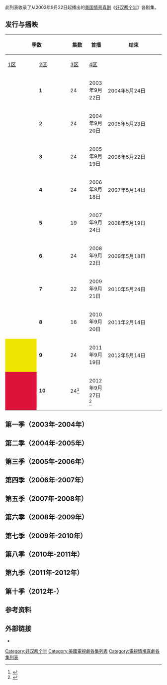 此列表收录了从2003年9月22日起播出的[[美国|美国]][[情景喜剧|情景喜剧]]《[[好汉两个半|好汉两个半]]》各剧集。

==发行与播映==
{| class=wikitable style="text-align:center;"
|- bgcolor=#C1D8FF
! rowspan=2 colspan=2 width=2%|季数

! rowspan=2 width=2%|集数
! rowspan=2 width=12%|首播
! rowspan=2 width=12%|结束
! colspan=4|DVD发行
|- bgcolor=#EFEFEF
! width=8%|[[dVD區域碼|1区]]
! width=8%|[[dVD區域碼|2区]]
! width=8%|[[dVD區域碼|3区]]
! width=8%|[[dVD區域碼|4区]]
|-
| bgcolor="#CC0033" height="10px"|
| '''1'''
| 24
| 2003年9月22日
| 2004年5月24日
| 2007年9月11日
| 2005年9月12日
| 2006年2月16日
| 2006年2月1日
|-
| bgcolor="#4169e1" height="10px"|
| '''2'''
| 24
| 2004年9月20日
| 2005年5月23日
| 2008年1月8日
| 2006年8月28日
| 2006年9月6日
| 2006年9月13日
|-
| bgcolor="#228b22" height="10px"|
| '''3'''
| 24
| 2005年9月19日
| 2006年5月22日
| 2008年5月13日
| 2008年5月19日
| 2008年7月23日
| 2008年7月23日
|-
| bgcolor="#9933CC" height="10px"|
| '''4'''
| 24
| 2006年8月18日
| 2007年5月14日
| 2008年9月23日
| 2008年10月6日
| 2008年10月1日
| 2008年10月1日
|-
| bgcolor="#ff6600" height="10px"|
| '''5'''
| 19
| 2007年9月24日
| 2008年5月19日
| 2009年5月12日
| 2009年4月13日
| 2009年7月1日
| 2009年7月1日
|-
| bgcolor="#3B9C9C" height="10px"|
| '''6'''
| 24
| 2008年9月22日
| 2009年5月18日
| 2009年9月1日
| 2009年10月5日
| 2010年3月3日
| 2010年3月3日
|-
| bgcolor="#A0522D" height="10px"|
| '''7'''
| 22 
| 2009年9月21日
| 2010年5月24日
| 2010年9月21日
| 2010年9月21日
| 2011年5月23日
| 2010年10月13日
|-
| bgcolor="#708090" height="10px"|
| '''8'''
| 16
| 2010年9月20日
| 2011年2月14日
| 2011年9月6日<ref>{{Citation|title=Two and a Half Men: Season 8|url=https://www.amazon.com/Two-Half-Men-Complete-Eighth/dp/B003L77G7E/ref=sr_1_1?ie=UTF8&qid=1307661960&sr=8-1|accessdate=2022-03-08|language=en}}</ref>
| 2011年8月8日<ref>{{Citation|title=Two And A Half Men: Season 8|url=https://www.amazon.co.uk/Two-Half-Men-Season-DVD/dp/B004YF4T4K|accessdate=2022-03-08|language=en|archive-date=2017-08-11|archive-url=https://web.archive.org/web/20170811131742/https://www.amazon.co.uk/Two-Half-Men-Season-DVD/dp/B004YF4T4K}}</ref>
| {{N/a}}
| 2011年8月23日<ref>{{cite web|title=Buy Two and a Half Men - The Complete 8th Season (2 Disc Set)|url=http://www.ezydvd.com.au/item.zml/819708|accessdate=2011-12-04|publisher=EzyDVD|archiveurl=https://web.archive.org/web/20110821231912/https://www.ezydvd.com.au/item.zml/819708|archivedate=2011-08-21|deadurl=yes}}</ref>
|-
|  style="background:#eee600; height:10px;"|
| '''9'''
| 24
| 2011年9月19日
| 2012年5月14日
| 2012年8月28日<ref>{{Citation|title=Two and a Half Men: Season 9|url=https://www.amazon.com/Two-Half-Men-Complete-Season/dp/B005FISCFW/ref=sr_1_1?s=movies-tv&ie=UTF8&qid=1339097694&sr=1-1|accessdate=2022-03-08|language=en}}</ref>
| 2012年10月1日<ref>{{Citation|title=TWO AND A HALF MEN:S9|url=https://www.amazon.co.uk/Two-Half-Men-Season-DVD/dp/B005Q9H8FA/ref=sr_1_11?s=dvd&ie=UTF8&qid=1337476886&sr=1-11|accessdate=2022-03-08|language=en|archive-date=2012-07-20|archive-url=https://archive.is/20120720040037/http://www.amazon.co.uk/Two-Half-Men-Season-DVD/dp/B005Q9H8FA/ref=sr_1_11?s=dvd&ie=UTF8&qid=1337476886&sr=1-11}}</ref>
| {{N/a}}
| 2012年10月31日<ref>{{cite web|title=Two and a Half Men - The Complete 9th Season|url=http://www.ezydvd.com.au/DVD/two-and-a-half-men-the-complete-9th-season/dp/6111320|accessdate=May 18, 2012|date=May 18, 2012|work=Ezydvd.com.au}}{{dead link|date=2017年12月|bot=InternetArchiveBot|fix-attempted=yes}}</ref>
|-
|  style="background:#DC143C; height:10px;"|
| '''10'''
| 24<ref>{{cite web|title=Two and a Half Men Season 10 Preview|url=http://tvline.com/2012/09/15/two-and-a-half-men-season-10-preview-miley-cyrus/|accessdate=September 16, 2012|date=September 15, 2012|archive-url=https://web.archive.org/web/20120917213945/http://tvline.com/2012/09/15/two-and-a-half-men-season-10-preview-miley-cyrus/|archive-date=2012-09-17|dead-url=no}}</ref>
| 2012年9月27日<ref name="s10premiere">{{cite web|title=CBS Announces Fall 2012-13 Premiere Dates|url=http://tvbythenumbers.zap2it.com/2012/07/11/cbs-announces-fall-premiere-dates/141201/|accessdate=July 11, 2012|date=July 11, 2012|last=Bibel|first=Sara|work=TV By the Numbers|archive-url=https://www.webcitation.org/6BoeA6Xep?url=http://tvbythenumbers.zap2it.com/2012/07/11/cbs-announces-fall-premiere-dates/141201/|archive-date=2012-10-31|dead-url=yes}}</ref>
| {{N/a|TBA}}
| {{N/a}}
| {{N/a}}
| {{N/a}}
| {{N/a}}
|}

==第一季（2003年-2004年）==
{{Main|好汉两个半 (第一季)}}
{{:好汉两个半 (第一季)}}
<!-- To edit the episodes in this section, you need to edit the article listed above. -->

==第二季（2004年-2005年）==
{{Main|好汉两个半 (第二季)}}
{{:好汉两个半 (第二季)}}
<!-- To edit the episodes in this section, you need to edit the article listed above. -->

==第三季（2005年-2006年）==
{{Main|好汉两个半 (第三季)}}
{{:好汉两个半 (第三季)}}
<!-- To edit the episodes in this section, you need to edit the article listed above. -->

==第四季（2006年-2007年）==
{{Main|好汉两个半 (第四季)}}
{{:好汉两个半 (第四季)}}
<!-- To edit the episodes in this section, you need to edit the article listed above. -->

==第五季（2007年-2008年）==
{{Main|好汉两个半 (第五季)}}
{{:好汉两个半 (第五季)}}
<!-- To edit the episodes in this section, you need to edit the article listed above. -->

==第六季（2008年-2009年）==
{{Main|好汉两个半 (第六季)}}
{{:好汉两个半 (第六季)}}
<!-- To edit the episodes in this section, you need to edit the article listed above. -->

==第七季（2009年-2010年）==
{{Main|好汉两个半 (第七季)}}
{{:好汉两个半 (第七季)}}
<!-- To edit the episodes in this section, you need to edit the article listed above. -->

==第八季（2010年-2011年）==
{{Main|好汉两个半 (第八季)}}
{{:好汉两个半 (第八季)}}
<!-- To edit the episodes in this section, you need to edit the article listed above. -->

==第九季（2011年-2012年）==
{{Main|好汉两个半 (第九季)}}
{{:好汉两个半 (第九季)}}
<!-- To edit the episodes in this section, you need to edit the article listed above. -->

==第十季（2012年-）==
{{Main|好汉两个半 (第十季)}}
{{:好汉两个半 (第十季)}}

==参考资料==
{{reflist|colwidth=30em}}

==外部链接==
* {{Official|http://www.cbs.com/primetime/two_and_a_half_men}}

{{Twoandahalfmen}}

{{DEFAULTSORT:Two And A Half Men}}
[[Category:好汉两个半|Category:好汉两个半]]
[[Category:美國電視劇各集列表|Category:美國電視劇各集列表]]
[[Category:電視情境喜劇各集列表|Category:電視情境喜劇各集列表]]